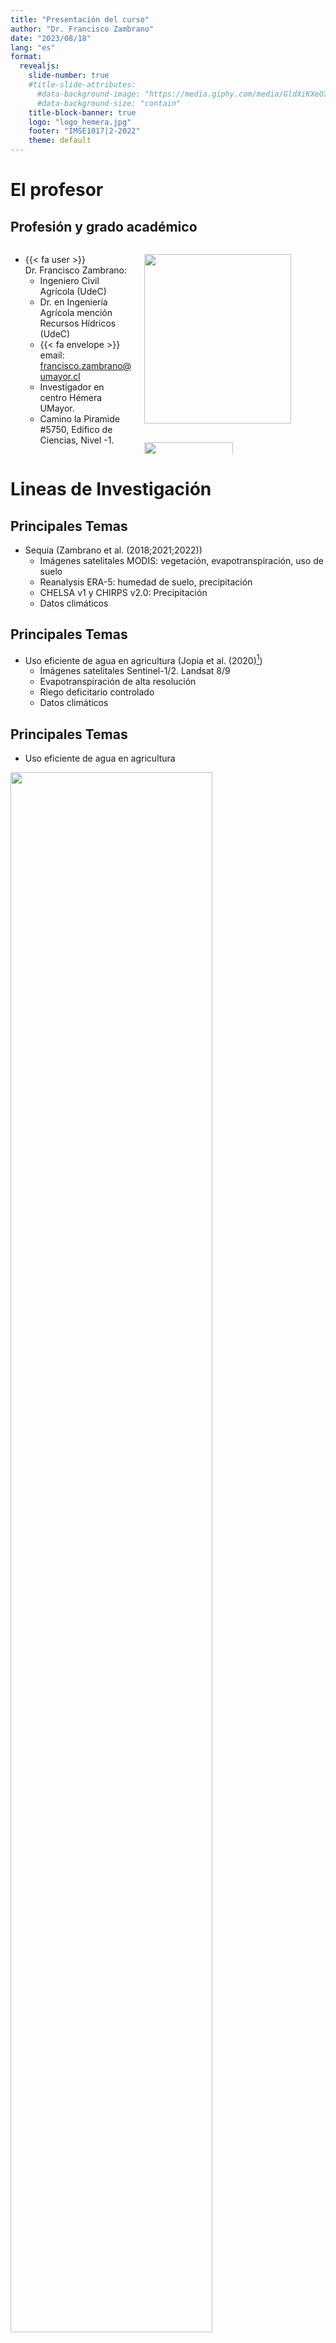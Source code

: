 ```yaml
---
title: "Presentación del curso"
author: "Dr. Francisco Zambrano"
date: "2023/08/18"
lang: "es"
format: 
  revealjs:
    slide-number: true
    #title-slide-attributes: 
      #data-background-image: "https://media.giphy.com/media/GldXiKXeO7hpczEHxt/giphy.gif"
      #data-background-size: "contain"
    title-block-banner: true
    logo: "logo_hemera.jpg"
    footer: "IMSE1017|2-2022"
    theme: default
---
```


# El profesor {background-color='lightblue'}

## Profesión y grado académico {.smaller}

::: {.columns}


::: {.column width="40%"}

::: incremental
- {{< fa user >}} Dr. Francisco Zambrano: 
  -  Ingeniero Civil Agrícola (UdeC)
  -  Dr. en Ingeniería Agrícola mención Recursos Hídricos (UdeC)
  - {{< fa envelope >}} email: [francisco.zambrano@umayor.cl](mailto:francisco.zambrano@umayor.cl)
  - Investigador en centro Hémera UMayor.
  - Camino la Piramide #5750, Edifico de Ciencias, Nivel -1.
:::

:::

::: {.column width="60%"}

::: {.r-stack}

![](img/google-scholar1.png){.fragment align=center width=90%}
![](img/google-scholar2.png){.fragment align=center width=70% height=250}
:::

:::

:::

# Lineas de Investigación {background-color='orange'}

## {background-image="https://media.giphy.com/media/1hBVgVAst7sZAQRdWl/giphy.gif" background-size="contain"}

## Principales Temas

::: incremental

- Sequía (Zambrano et al. (2018;2021;2022))
  - Imágenes satelitales MODIS: vegetación, evapotranspiración, uso de suelo
  - Reanalysis ERA-5: humedad de suelo, precipitación
  - CHELSA v1 y CHIRPS v2.0: Precipitación
  - Datos climáticos
:::

## {background-image="img/map_study_area_join.png" background-size="contain"}

## {background-image="img/map_zcNDVI_ts.png" background-size="contain"}


## Principales Temas

- Uso eficiente de agua en agricultura (Jopia et al. (2020)[^1])
  - Imágenes satelitales Sentinel-1/2. Landsat 8/9
  - Evapotranspiración de alta resolución
  - Riego deficitario controlado
  - Datos climáticos

[^1]: Jopia, A.; Zambrano, F.; Pérez-Martínez, W.; Vidal-Páez, P.; Molina, J.; de la Hoz Mardones, F. Time-Series of Vegetation Indices (VNIR/SWIR) Derived from Sentinel-2 (A/B) to Assess Turgor Pressure in Kiwifruit. ISPRS Int. J. Geo-Inf. 2020, 9, 641. https://doi.org/10.3390/ijgi9110641

## Principales Temas

- Uso eficiente de agua en agricultura 

![](img/wue1_satelite.png){width="80%" fig-align="center"}

## Principales Temas

- Uso eficiente de agua en agricultura 

![](img/wue2_satelite.png){width="80%" fig-align="center"}

## Principales Temas

- Monitoreo de fenología y estimación de producción (trigo y maíz)
  - Imagenes satelitales Sentinel-2
  - Derivación de índices espectrales
  - Cálculo de índice de área foliar (LAI)
  - Muestreo de biomasa vegetal

## Principales Temas

- Monitoreo de fenología y estimación de producción 

![](img/map_study_chile_globe_H_VB.png){width="80%" fig-align="center"}

## Principales Temas

- Monitoreo de fenología y estimación de producción 

![](img/fenolgia_indices_temporada.png){width="80%" fig-align="center"}


# Proyectos {background-color='lightblue'}

## Director: {.smaller}

1. Fondecyt de Iniciación `N°11190360` (ANID)
    - `Título:` The impact of weather variability on wheat and maize production: an improved early warning model for agricultural drought
    - `Monto:` ~100 $MM
    - `Periodo:` 2019-2023

::: {layout-nrow=1}
![](img/fondecyt_ini1.jpeg){width=200}
![](img/fondecyt_ini2.jpeg){width=200}
![](img/fondecyt_ini3.jpeg){width=200}
![](img/fondecyt_ini5.jpeg){width=200}
![](img/fondecyt_ini6.jpeg){width=200}
:::

## Director: {.smaller}

2. Fondef  Idea `ID21|10297` (ANID)
    - `Título:` SatOri: Sistema Satelital para Optimización de Riego
    - `Monto:` ~200 $MM
    - `Periodo:` 2022-2024

::: {layout-nrow=2}
![](img/fondef_idea1.jpeg){width=200}
![](img/fondef_idea2.jpeg){width=200}
![](img/fondef_idea3.jpeg){ width=200}
![](img/fondef_idea4.jpeg){ width=200}

:::

## Director: {.smaller}

3. Fondo Estrategíco en Sequía `FSEQ210022` (ANID)
    - `Título:` A multi-scale drought observatory for Chile: an early warning system to mitigate agricultural and ecological impacts 
    - `Monto:` ~300 $MM
    - `Periodo:` 2022-2023

::: {layout-nrow=1}
![](img/visita_dirk1.jpeg){width=300}
![](img/visita_dirk4.jpeg){width=200}
![](img/visita_anton2.jpeg){ width=200}
![](img/visita_anton3.jpeg){ width=200}

:::

## Otras colaboraciones en proyectos {.smaller}

- `Fondecyt regular:` MULTIVARIATE DROUGHT MONITOR SYSTEM: BIOPHYSICAL MODELLING, REMOTE SENSING AND HYDROCLIMATIC INFORMATION FOR DROUGHT ANALYISIS AND FORECASTING IN AGRICULTURE.
    - `Institución:` Universidad Católica
    - `Periodo:` 2021-2024
    - `Inv. Responsable:` Dr. Francisco Meza

- `Anillo`: Modeling of Epigenetic Gene Regulatory Networks in sweet cherry floral buds in response to differential seasonal climate conditions
    - `Institución:` Universidad Mayor
    - `Periodo:` 2021-2024
    - `Inv. Responsable:` Dra. Andrea Miyasaka

# Descripción del Curso {background-color='green'}

## Objetivos {background-image="../img//R_logo.png" background-position="97.5% 2.5%" background-size="7.5%" layout="true" .smaller}

::: incremental
- Lograr habilidades en el uso básico del software `R`
- Lograr habilidades en el manejo de datos geospaciales de tipo  vectoriales y raster mediante el uso del `software R`
- Lograr habilidades en la aplicacion de operaciones geométricas con datos vectoriales.
- Lograr habilidades en la aplicación de operaciones espaciales con datos raster.
- Realizar análisis de imágenes multiespectrales con el `software R`

:::

## Metodología {background-image="../img//R_logo.png" background-position="97.5% 2.5%" background-size="7.5%" layout="true" .smaller}

- Clases teóricas con ejemplos 

- Talleres en computador utilizando `R` y la IDE `RStudio`


## Horario {background-image="../img//R_logo.png" background-position="97.5% 2.5%" background-size="7.5%" layout="true" .smaller}


::: incremental
- Lunes 11:30 - 12:40  
Sala HHSR-204
   
- Viernes 10:00 - 11:10  
- Viernes 11:30 - 12:40  
Sala MALI-201
:::

## Evaluaciones  {background-image="../img//R_logo.png" background-position="97.5% 2.5%" background-size="7.5%" layout="true" .smaller}

- Evaluación 1 (20%)
    - Tipo: teórica practica
    - Fecha: 6 octubre 2023
  
- Evaluación 2 (30%)
    - Tipo: teórica practica
    - Fecha: 10 noviembre 2023

- Talleres (30%)
    - Tipo: laboratorio computación
    - Cantidad: 5-7 talleres
    
- Trabajo Final (20%)


## Recursos para aprender {background-image="../img//R_logo.png" background-position="97.5% 2.5%" background-size="7.5%" layout="true" .smaller}

::: incremental
- R
  - [SWIRL](https://swirlstats.com/)
  - [Quick-R](https://www.statmethods.net/)

- R-Spatial
  - [r-spatial](https://www.r-spatial.org/) - Edzer Pebesma
  - [rspatial](https://www.rspatial.org/) - Robert Hijmans

- Libros R-Spatial
  - [Applied Spatial Data Analysis with R. Roger Bivand, Edzer Pebesma, Virgilio Gómez-Rubio.](http://gis.humboldt.edu/OLM/r/Spatial%20Analysis%20With%20R.pdf)
  - [Geocomputation with R. Robin Lovelace, Jakub Nowosad, Jannes Muenchow](https://geocompr.robinlovelace.net/)
  - [Spatial Data Science](https://keen-swartz-3146c4.netlify.app/). Edzer Pebesma y Roger Bivand. Estado: en desarrollo
:::
